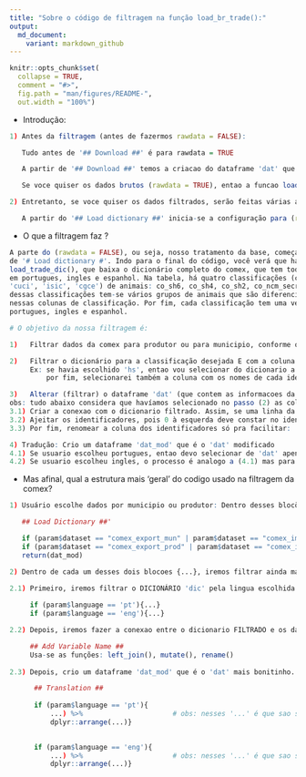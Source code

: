 ```yaml
---
title: "Sobre o código de filtragem na função load_br_trade():"
output:
  md_document:
    variant: markdown_github
---
```


```r
knitr::opts_chunk$set(
  collapse = TRUE,
  comment = "#>",
  fig.path = "man/figures/README-",
  out.width = "100%")
```

* Introdução:

```r

1) Antes da filtragem (antes de fazermos rawdata = FALSE): 

   Tudo antes de '## Download ##' é para rawdata = TRUE

   A partir de '## Download ##' temos a criacao do dataframe 'dat' que é uma mega tabela com todos os dados da comex.

   Se voce quiser os dados brutos (rawdata = TRUE), entao a funcao load_br_trade() vai te retornar exatamente esse 'dat' original.

2) Entretanto, se voce quiser os dados filtrados, serão feitas várias alterações nesse 'dat'.

   A partir do '## Load dictionary ##' inicia-se a configuração para (rawdata = FALSE)

```

* O que a filtragem faz ?

```r

A parte do (rawdata = FALSE), ou seja, nosso tratamento da base, começa a partir
de '# Load dictionary #'. Indo para o final do código, você verá que há a funcao
load_trade_dic(), que baixa o dicionário completo do comex, que tem todos os nomes 
em portugues, ingles e espanhol. Na tabela, há quatro classificações (correspondentes a 'hs', 
'cuci', 'isic', 'cgce') de animais: co_sh6, co_sh4, co_sh2, co_ncm_secrom. Para cada uma
dessas classificações tem-se vários grupos de animais que são diferenciados por identificadores 
nessas colunas de classificação. Por fim, cada classificação tem uma versão em 
portugues, ingles e espanhol.

# O objetivo da nossa filtragem é:

1)   Filtrar dados da comex para produtor ou para municipio, conforme o usuário pedir no dataset.

2)   Filtrar o dicionário para a classificação desejada E com a coluna associada em ingles OU portugues, dependendo do que o usuario pedir. Vou pegar 2 colunas no fim das contas.
     Ex: se havia escolhido 'hs', entao vou selecionar do dicionario a coluna 'co_sh4', que possui os identificadores de cada categoria de animais segundo a classificacao 'hs', e,
         por fim, selecionarei também a coluna com os nomes de cada identificador na língua pedida pelo usuário.

3)   Alterar (filtrar) o dataframe 'dat' (que contem as informacoes da comex) a partir do dicionário filtrado: 
obs: tudo abaixo considera que havíamos selecionado no passo (2) as colunas de classificacao 'hs', ou seja,'co_sh4'
3.1) Criar a conexao com o dicionario filtrado. Assim, se uma linha da 'dat' nao for associada a um dos identificadores da coluna da classificação 'hs', entao a linha será excluída: left_join(dic,by='co_sh4')
3.2) Ajeitar os identificadores, pois 0 à esquerda deve constar no identificador. Configurar para ter 4 espaços e se o identificador tiver menos que isso, as casas vazias na esquerda (d) devem ser preenchidas com '0': mutate(co_sh4 = formatC(co_sh4, width = 4, format = 'd', flag = '0')
3.3) Por fim, renomear a coluna dos identificadores só pra facilitar:  rename(co_sh4 = sh4)

4) Tradução: Crio um dataframe 'dat_mod' que é o 'dat' modificado
4.1) Se usuario escolheu portugues, entao devo selecionar de 'dat' apenas as colunas em portugues. Alem disso, devo renomear as colunas com nomes mais simples. Por fim, organizo o dataframe por ano, mes,... com a funcao arrange()
4.2) Se usuario escolheu ingles, o processo é analogo a (4.1) mas para ingles.

```


* Mas afinal, qual a estrutura mais 'geral' do codigo usado na filtragem da comex?

```r

1) Usuário escolhe dados por municipio ou produtor: Dentro desses blocões, muita coisa acontece. No fim das contas, eles vao te cuspir um dataframe tratado chamado 'dat_mod'.

   ## Load Dictionary ##' 

   if (param$dataset == "comex_export_mun" | param$dataset == "comex_import_mun") {...}
   if (param$dataset == "comex_export_prod" | param$dataset == "comex_import_prod"){...}
   return(dat_mod)

2) Dentro de cada um desses dois blocoes {...}, iremos filtrar ainda mais. 

2.1) Primeiro, iremos filtrar o DICIONÁRIO 'dic' pela lingua escolhida:
    
     if (param$language == 'pt'){...}
     if (param$language == 'eng'){...}

2.2) Depois, iremos fazer a conexao entre o dicionario FILTRADO e os dados da comex (que estão na variavel 'dat'). No fim, teremos 'dat' filtrado:

     ## Add Variable Name ##
     Usa-se as funções: left_join(), mutate(), rename()
          
2.3) Depois, crio um dataframe 'dat_mod' que é o 'dat' mais bonitinho. Só com colunas em português ou ingles (dependendo do que o usuario quer), com as colunas com nomes mais simples e com as colunas organizadas a partir de anos, meses, ...

      ## Translation ##
      
      if (param$language == 'pt'){
          ...) %>%                      # obs: nesses '...' é que sao selecionadas e renomeadas as colunas em portugues
          dplyr::arrange(...)}

      
      if (param$language == 'eng'){
          ...) %>%                      # obs: nesses '...' é que sao selecionadas e renomeadas as colunas em ingles
          dplyr::arrange(...)}
```


